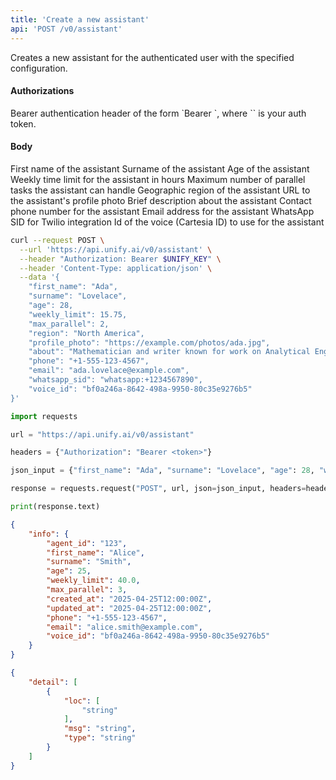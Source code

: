 ```yaml
---
title: 'Create a new assistant'
api: 'POST /v0/assistant'
---
```

Creates a new assistant for the authenticated user with the specified configuration.

#### Authorizations

<ParamField header="Authorization" type="string" required="true">
  Bearer authentication header of the form `Bearer <token>`, where `<token>` is your auth token.
</ParamField>

#### Body

<ParamField body="first_name" type="string | null" >
First name of the assistant
</ParamField>

<ParamField body="surname" type="string | null" >
Surname of the assistant
</ParamField>

<ParamField body="age" type="integer | null" >
Age of the assistant
</ParamField>

<ParamField body="weekly_limit" type="number | null" >
Weekly time limit for the assistant in hours
</ParamField>

<ParamField body="max_parallel" type="integer | null" >
Maximum number of parallel tasks the assistant can handle
</ParamField>

<ParamField body="region" type="string | null" >
Geographic region of the assistant
</ParamField>

<ParamField body="profile_photo" type="string | null" >
URL to the assistant's profile photo
</ParamField>

<ParamField body="about" type="string | null" >
Brief description about the assistant
</ParamField>

<ParamField body="phone" type="string | null" >
Contact phone number for the assistant
</ParamField>

<ParamField body="email" type="string | null" >
Email address for the assistant
</ParamField>

<ParamField body="whatsapp_sid" type="string | null" >
WhatsApp SID for Twilio integration
</ParamField>

<ParamField body="voice_id" type="string | null" >
Id of the voice (Cartesia ID) to use for the assistant
</ParamField>

<RequestExample>

```bash cURL
curl --request POST \
  --url 'https://api.unify.ai/v0/assistant' \
  --header "Authorization: Bearer $UNIFY_KEY" \
  --header 'Content-Type: application/json' \
  --data '{
    "first_name": "Ada",
    "surname": "Lovelace",
    "age": 28,
    "weekly_limit": 15.75,
    "max_parallel": 2,
    "region": "North America",
    "profile_photo": "https://example.com/photos/ada.jpg",
    "about": "Mathematician and writer known for work on Analytical Engine",
    "phone": "+1-555-123-4567",
    "email": "ada.lovelace@example.com",
    "whatsapp_sid": "whatsapp:+1234567890",
    "voice_id": "bf0a246a-8642-498a-9950-80c35e9276b5"
}'
```

```python Python
import requests

url = "https://api.unify.ai/v0/assistant"

headers = {"Authorization": "Bearer <token>"}

json_input = {"first_name": "Ada", "surname": "Lovelace", "age": 28, "weekly_limit": 15.75, "max_parallel": 2, "region": "North America", "profile_photo": "https://example.com/photos/ada.jpg", "about": "Mathematician and writer known for work on Analytical Engine", "phone": "+1-555-123-4567", "email": "ada.lovelace@example.com", "whatsapp_sid": "whatsapp:+1234567890", "voice_id": "bf0a246a-8642-498a-9950-80c35e9276b5"}

response = requests.request("POST", url, json=json_input, headers=headers)

print(response.text)
```

</RequestExample>
<ResponseExample>

```json 200
{
    "info": {
        "agent_id": "123",
        "first_name": "Alice",
        "surname": "Smith",
        "age": 25,
        "weekly_limit": 40.0,
        "max_parallel": 3,
        "created_at": "2025-04-25T12:00:00Z",
        "updated_at": "2025-04-25T12:00:00Z",
        "phone": "+1-555-123-4567",
        "email": "alice.smith@example.com",
        "voice_id": "bf0a246a-8642-498a-9950-80c35e9276b5"
    }
}
```

```json 422
{
    "detail": [
        {
            "loc": [
                "string"
            ],
            "msg": "string",
            "type": "string"
        }
    ]
}
```

</ResponseExample>
